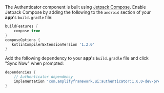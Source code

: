 The Authenticator component is built using [Jetpack Compose](https://developer.android.com/jetpack/compose). Enable Jetpack Compose by adding the following to the `android` section of your **app**'s `build.gradle` file:

```groovy
buildFeatures {
    compose true
}
composeOptions {
   kotlinCompilerExtensionVersion '1.2.0'
}
```

Add the following dependency to your **app**'s `build.gradle` file and click "Sync Now" when prompted:

```groovy
dependencies {    
    // Authenticator dependency
    implementation 'com.amplifyframework.ui:authenticator:1.0.0-dev-preview.0'
}
```

